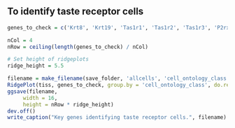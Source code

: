 
## To identify taste receptor cells
```r
genes_to_check = c('Krt8', 'Krt19', 'Tas1r1', 'Tas1r2', 'Tas1r3', 'P2rx7')

nCol = 4
nRow = ceiling(length(genes_to_check) / nCol)

# Set height of ridgeplots
ridge_height = 5.5

filename = make_filename(save_folder, 'allcells', 'cell_ontology_class', 'ridgeplot_taste-receptor')
RidgePlot(tiss, genes_to_check, group.by = 'cell_ontology_class', do.return=TRUE)
ggsave(filename,
     width = 16,
     height = nRow * ridge_height)
dev.off()
write_caption("Key genes identifying taste receptor cells.", filename)
```
